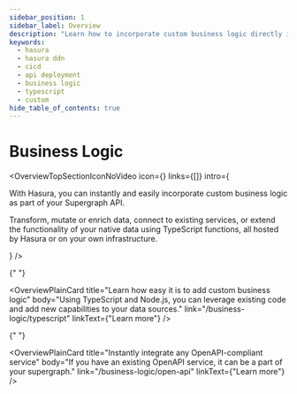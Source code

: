 ```yaml
---
sidebar_position: 1
sidebar_label: Overview
description: "Learn how to incorporate custom business logic directly into your GraphQL API."
keywords:
  - hasura
  - hasura ddn
  - cicd
  - api deployment
  - business logic
  - typescript
  - custom
hide_table_of_contents: true
---
```



# Business Logic

<OverviewTopSectionIconNoVideo
  icon={<Icon />}
  links={[]}
  intro={
    <div>
      <p>With Hasura, you can instantly and easily incorporate custom business logic as part of your Supergraph API.</p>
      <p>
        Transform, mutate or enrich data, connect to existing services, or extend the functionality of your native data
        using TypeScript functions, all hosted by Hasura or on your own infrastructure.
      </p>
    </div>
  }
/>

<div className="overview-gallery card-wrapper">

{" "}

<OverviewPlainCard
  title="Learn how easy it is to add custom business logic"
  body="Using TypeScript and Node.js, you can leverage existing code and add new capabilities to your data sources."
  link="/business-logic/typescript"
  linkText={"Learn more"}
/>

{" "}

<OverviewPlainCard
  title="Instantly integrate any OpenAPI-compliant service"
  body="If you have an existing OpenAPI service, it can be a part of your supergraph."
  link="/business-logic/open-api"
  linkText={"Learn more"}
/>

</div>
